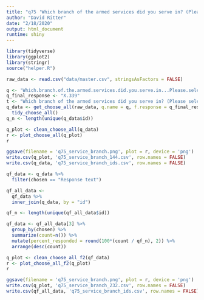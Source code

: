 ```yaml
---
title: "q75 'Which branch of the armed services did you serve in? (Please select all that apply)'"
author: "David Ritter"
date: "2/18/2020"
output: html_document
runtime: shiny
---
```


```r
library(tidyverse)
library(ggplot2)
library(stringr)
source("helper.R")
```

```r
raw_data <- read.csv("data/master.csv", stringsAsFactors = FALSE)
```

```r
q <- 'Which.branch.of.the.armed.services.did.you.serve.in...Please.select.all.that.apply.'
q_final_response <- "X.339"
t <- "Which branch of the armed services did you serve in? (Please select all that apply)"
q_data <- get_choose_all(raw_data, q.name = q, f.response = q_final_response) %>%
  tidy_choose_all()
q_n <- length(unique(q_data$id))
```

```r
q_plot <- clean_choose_all(q_data)
r <- plot_choose_all(q_plot)
r
```

```r
ggsave(filename = 'q75_service_branch.png', plot = r, device = 'png')
write.csv(q_plot, 'q75_service_branch_144.csv', row.names = FALSE)
write.csv(q_data, 'q75_service_branch_ids.csv', row.names = FALSE)
```

```r
qf_data <- q_data %>%
  filter(chosen == "Response text")
```

```r
qf_all_data <- 
  qf_data %>%
  inner_join(q_data, by = "id")

qf_n <- length(unique(qf_all_data$id))

qf_data <- qf_all_data[3] %>%
  group_by(chosen) %>%
  summarize(count=n()) %>%
  mutate(percent_responded = round(100*(count / qf_n), 2)) %>%
  arrange(desc(count))
```

```r
q_plot <- clean_choose_all_f2(qf_data)
r <- plot_choose_all_f2(q_plot)
r
```

```r
ggsave(filename = 'q75_service_branch.png', plot = r, device = 'png')
write.csv(q_plot, 'q75_service_branch_232.csv', row.names = FALSE)
write.csv(qf_all_data, 'q75_service_branch_ids.csv', row.names = FALSE)
```

